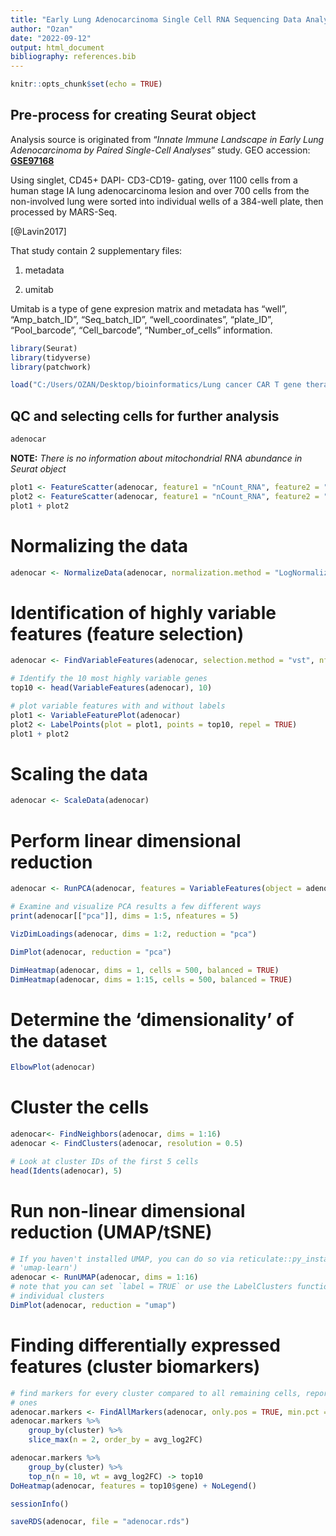 ---
title: "Early Lung Adenocarcinoma Single Cell RNA Sequencing Data Analysis"
author: "Ozan"
date: "2022-09-12"
output: html_document
bibliography: references.bib
---

```{r setup, include=FALSE}
knitr::opts_chunk$set(echo = TRUE)
```

## Pre-process for creating Seurat object

Analysis source is originated from "*Innate Immune Landscape in Early Lung Adenocarcinoma by Paired Single-Cell Analyses*" study. GEO accession: [**GSE97168**](https://www.ncbi.nlm.nih.gov/geo/query/acc.cgi?acc=GSE97168)

Using singlet, CD45+ DAPI- CD3-CD19- gating, over 1100 cells from a human stage IA lung adenocarcinoma lesion and over 700 cells from the non-involved lung were sorted into individual wells of a 384-well plate, then processed by MARS-Seq.

[@Lavin2017]

That study contain 2 supplementary files:

1.  metadata

2.  umitab

Umitab is a type of gene expresion matrix and metadata has "well", "Amp_batch_ID", "Seq_batch_ID", "well_coordinates", "plate_ID", "Pool_barcode", "Cell_barcode", "Number_of_cells" information.

```{r}
library(Seurat)
library(tidyverse)
library(patchwork)
```

```{r}
load("C:/Users/OZAN/Desktop/bioinformatics/Lung cancer CAR T gene therapy/analysis/2/lung_adenocarcinoma/env_final.RData")
```

## QC and selecting cells for further analysis

```{r}
adenocar
```

**NOTE:** *There is no information about mitochondrial RNA abundance in Seurat object*

```{r}
plot1 <- FeatureScatter(adenocar, feature1 = "nCount_RNA", feature2 = "percent.mt")
plot2 <- FeatureScatter(adenocar, feature1 = "nCount_RNA", feature2 = "nFeature_RNA")
plot1 + plot2
```

# Normalizing the data

```{r}
adenocar <- NormalizeData(adenocar, normalization.method = "LogNormalize", scale.factor = 10000)
```

# Identification of highly variable features (feature selection)

```{r}
adenocar <- FindVariableFeatures(adenocar, selection.method = "vst", nfeatures = 2000)

# Identify the 10 most highly variable genes
top10 <- head(VariableFeatures(adenocar), 10)

# plot variable features with and without labels
plot1 <- VariableFeaturePlot(adenocar)
plot2 <- LabelPoints(plot = plot1, points = top10, repel = TRUE)
plot1 + plot2
```

# Scaling the data

```{r}
adenocar <- ScaleData(adenocar)
```

# Perform linear dimensional reduction

```{r}
adenocar <- RunPCA(adenocar, features = VariableFeatures(object = adenocar))
```

```{r}
# Examine and visualize PCA results a few different ways
print(adenocar[["pca"]], dims = 1:5, nfeatures = 5)
```

```{r}
VizDimLoadings(adenocar, dims = 1:2, reduction = "pca")
```

```{r}
DimPlot(adenocar, reduction = "pca")
```

```{r}
DimHeatmap(adenocar, dims = 1, cells = 500, balanced = TRUE)
DimHeatmap(adenocar, dims = 1:15, cells = 500, balanced = TRUE)
```

# Determine the 'dimensionality' of the dataset

```{r}
ElbowPlot(adenocar)
```

# Cluster the cells

```{r}
adenocar<- FindNeighbors(adenocar, dims = 1:16)
adenocar <- FindClusters(adenocar, resolution = 0.5)
```

```{r}
# Look at cluster IDs of the first 5 cells
head(Idents(adenocar), 5)
```

# Run non-linear dimensional reduction (UMAP/tSNE)

```{r}
# If you haven't installed UMAP, you can do so via reticulate::py_install(packages =
# 'umap-learn')
adenocar <- RunUMAP(adenocar, dims = 1:16)
# note that you can set `label = TRUE` or use the LabelClusters function to help label
# individual clusters
DimPlot(adenocar, reduction = "umap")
```

# Finding differentially expressed features (cluster biomarkers)

```{r}
# find markers for every cluster compared to all remaining cells, report only the positive
# ones
adenocar.markers <- FindAllMarkers(adenocar, only.pos = TRUE, min.pct = 0.25, logfc.threshold = 0.25)
adenocar.markers %>%
    group_by(cluster) %>%
    slice_max(n = 2, order_by = avg_log2FC)
```

```{r}
adenocar.markers %>%
    group_by(cluster) %>%
    top_n(n = 10, wt = avg_log2FC) -> top10
DoHeatmap(adenocar, features = top10$gene) + NoLegend()
```

```{r}
sessionInfo()
```

```{r}
saveRDS(adenocar, file = "adenocar.rds")
```
